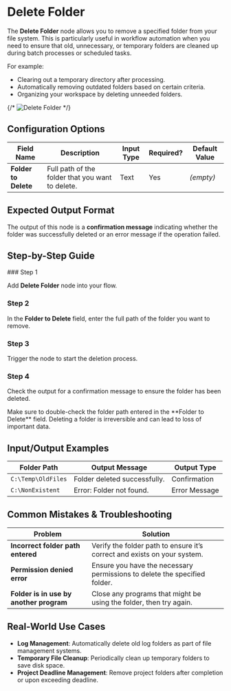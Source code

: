 
# Delete Folder

The **Delete Folder** node allows you to remove a specified folder from your file system. This is particularly useful in workflow automation when you need to ensure that old, unnecessary, or temporary folders are cleaned up during batch processes or scheduled tasks.

For example:

- Clearing out a temporary directory after processing.
- Automatically removing outdated folders based on certain criteria.
- Organizing your workspace by deleting unneeded folders.

{/* ![Delete Folder](./delete-folder.png) */}

## Configuration Options

| Field Name           | Description                                      | Input Type | Required? | Default Value |
| -------------------- | ------------------------------------------------ | ---------- | --------- | ------------- |
| **Folder to Delete** | Full path of the folder that you want to delete. | Text       | Yes       | _(empty)_     |

## Expected Output Format

The output of this node is a **confirmation message** indicating whether the folder was successfully deleted or an error message if the operation failed.

## Step-by-Step Guide

<Steps>
### Step 1

Add **Delete Folder** node into your flow.

### Step 2

In the **Folder to Delete** field, enter the full path of the folder you want to remove.

### Step 3

Trigger the node to start the deletion process.

### Step 4

Check the output for a confirmation message to ensure the folder has been deleted.

</Steps>

<Callout type="warning" title="Important">
  Make sure to double-check the folder path entered in the **Folder to Delete**
  field. Deleting a folder is irreversible and can lead to loss of important
  data.
</Callout>

## Input/Output Examples

| Folder Path        | Output Message               | Output Type   |
| ------------------ | ---------------------------- | ------------- |
| `C:\Temp\OldFiles` | Folder deleted successfully. | Confirmation  |
| `C:\NonExistent`   | Error: Folder not found.     | Error Message |

## Common Mistakes & Troubleshooting

| Problem                                 | Solution                                                                  |
| --------------------------------------- | ------------------------------------------------------------------------- |
| **Incorrect folder path entered**       | Verify the folder path to ensure it’s correct and exists on your system.  |
| **Permission denied error**             | Ensure you have the necessary permissions to delete the specified folder. |
| **Folder is in use by another program** | Close any programs that might be using the folder, then try again.        |

## Real-World Use Cases

- **Log Management**: Automatically delete old log folders as part of file management systems.
- **Temporary File Cleanup**: Periodically clean up temporary folders to save disk space.
- **Project Deadline Management**: Remove project folders after completion or upon exceeding deadline.
